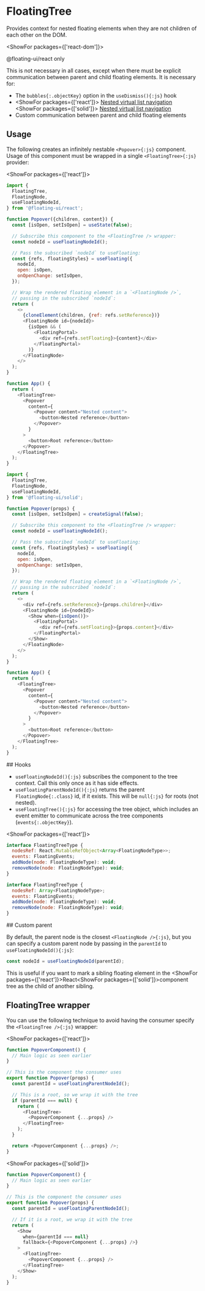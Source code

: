 <PageCard>

# FloatingTree

Provides context for nested floating elements when they are not
children of each other on the DOM.

<ShowFor packages={['react-dom']}>

<PackageLimited>@floating-ui/react only</PackageLimited>

</ShowFor>

</PageCard>

<Notice>
  This is not necessary in all cases, except when there must be
  explicit communication between parent and child floating elements. 
  It is necessary for:

- The `bubbles{:.objectKey}` option in the `useDismiss(){:js}`
  hook
- <ShowFor packages={['react']}>
    [Nested virtual list
    navigation](/docs/react/useListNavigation#virtualitemref)
  </ShowFor>
  <ShowFor packages={['solid']}>
    [Nested virtual list
    navigation](/docs/solid/useListNavigation#virtualitemref)
  </ShowFor>
- Custom communication between parent and child floating elements

</Notice>

## Usage

The following creates an infinitely nestable `<Popover>{:js}`
component. Usage of this component must be wrapped in a single
`<FloatingTree>{:js}` provider:

<ShowFor packages={['react']}>

```js {10-11,15,25}
import {
  FloatingTree,
  FloatingNode,
  useFloatingNodeId,
} from '@floating-ui/react';

function Popover({children, content}) {
  const [isOpen, setIsOpen] = useState(false);

  // Subscribe this component to the <FloatingTree /> wrapper:
  const nodeId = useFloatingNodeId();

  // Pass the subscribed `nodeId` to useFloating:
  const {refs, floatingStyles} = useFloating({
    nodeId,
    open: isOpen,
    onOpenChange: setIsOpen,
  });

  // Wrap the rendered floating element in a `<FloatingNode />`,
  // passing in the subscribed `nodeId`:
  return (
    <>
      {cloneElement(children, {ref: refs.setReference})}
      <FloatingNode id={nodeId}>
        {isOpen && (
          <FloatingPortal>
            <div ref={refs.setFloating}>{content}</div>
          </FloatingPortal>
        )}
      </FloatingNode>
    </>
  );
}

function App() {
  return (
    <FloatingTree>
      <Popover
        content={
          <Popover content="Nested content">
            <button>Nested reference</button>
          </Popover>
        }
      >
        <button>Root reference</button>
      </Popover>
    </FloatingTree>
  );
}
```

</ShowFor>
<ShowFor packages={['solid']}>

```js {10-11,15,25}
import {
  FloatingTree,
  FloatingNode,
  useFloatingNodeId,
} from '@floating-ui/solid';

function Popover(props) {
  const [isOpen, setIsOpen] = createSignal(false);

  // Subscribe this component to the <FloatingTree /> wrapper:
  const nodeId = useFloatingNodeId();

  // Pass the subscribed `nodeId` to useFloating:
  const {refs, floatingStyles} = useFloating({
    nodeId,
    open: isOpen,
    onOpenChange: setIsOpen,
  });

  // Wrap the rendered floating element in a `<FloatingNode />`,
  // passing in the subscribed `nodeId`:
  return (
    <>
      <div ref={refs.setReference}>{props.children}</div>
      <FloatingNode id={nodeId}>
        <Show when={isOpen()}>
          <FloatingPortal>
            <div ref={refs.setFloating}>{props.content}</div>
          </FloatingPortal>
        </Show>
      </FloatingNode>
    </>
  );
}

function App() {
  return (
    <FloatingTree>
      <Popover
        content={
          <Popover content="Nested content">
            <button>Nested reference</button>
          </Popover>
        }
      >
        <button>Root reference</button>
      </Popover>
    </FloatingTree>
  );
}
```

</ShowFor>
## Hooks

- `useFloatingNodeId(){:js}` subscribes the component to the tree
  context. Call this only once as it has side effects.
- `useFloatingParentNodeId(){:js}` returns the parent
  `FloatingNode{:.class}` id, if it exists. This will be
  `null{:js}` for roots (not nested).
- `useFloatingTree(){:js}` for accessing the tree object, which
  includes an event emitter to communicate across the tree
  components (`events{:.objectKey}`).

<ShowFor packages={['react']}>

```js
interface FloatingTreeType {
  nodesRef: React.MutableRefObject<Array<FloatingNodeType>>;
  events: FloatingEvents;
  addNode(node: FloatingNodeType): void;
  removeNode(node: FloatingNodeType): void;
}
```

</ShowFor>
<ShowFor packages={['solid']}>

```js
interface FloatingTreeType {
  nodesRef: Array<FloatingNodeType>;
  events: FloatingEvents;
  addNode(node: FloatingNodeType): void;
  removeNode(node: FloatingNodeType): void;
}
```

</ShowFor>
## Custom parent

By default, the parent node is the closest
`<FloatingNode />{:js}`, but you can specify a custom parent node
by passing in the `parentId` to `useFloatingNodeId(){:js}`:

```js
const nodeId = useFloatingNodeId(parentId);
```

This is useful if you want to mark a sibling floating element in
the <ShowFor packages={['react']}>React</ShowFor><ShowFor
packages={['solid']}>component</ShowFor> tree as the child of
another sibling.

## FloatingTree wrapper

You can use the following technique to avoid having the consumer
specify the `<FloatingTree />{:js}` wrapper:

<ShowFor packages={['react']}>

```js
function PopoverComponent() {
  // Main logic as seen earlier
}

// This is the component the consumer uses
export function Popover(props) {
  const parentId = useFloatingParentNodeId();

  // This is a root, so we wrap it with the tree
  if (parentId === null) {
    return (
      <FloatingTree>
        <PopoverComponent {...props} />
      </FloatingTree>
    );
  }

  return <PopoverComponent {...props} />;
}
```

</ShowFor>

<ShowFor packages={['solid']}>

```js
function PopoverComponent() {
  // Main logic as seen earlier
}

// This is the component the consumer uses
export function Popover(props) {
  const parentId = useFloatingParentNodeId();

  // If it is a root, we wrap it with the tree
  return (
    <Show
      when={parentId === null}
      fallback={<PopoverComponent {...props} />}
    >
      <FloatingTree>
        <PopoverComponent {...props} />
      </FloatingTree>
    </Show>
  );
}
```

</ShowFor>
